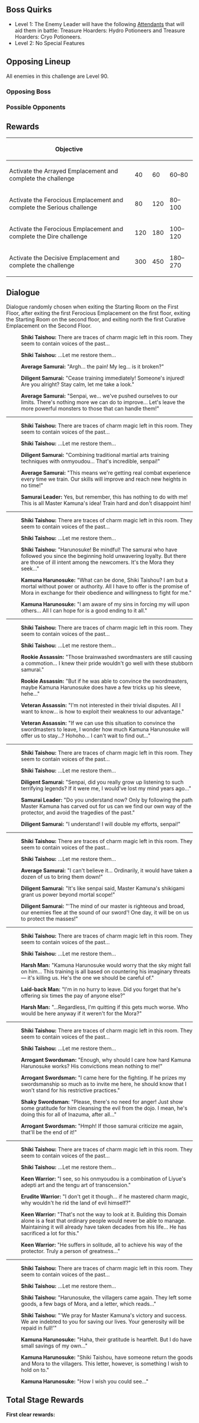 {{Event Tabs
|subpage1 = The Ominous Demesne
|subpage1name = Stage 1
|subpage2 = The Brutal Divergence
|subpage2name = Stage 2
|subpage3 = The Vengeful Wood
|subpage3name = Stage 3
|subpage4 = The Echoes of Extinction
|subpage4name = Stage 4
|subpage5 = The Rending Absolution
|subpage5name = Stage 5
}}
{{Description|A trial of passage for the Mystic Onmyou Chamber where exceptionally ferocious foes dwell. The only fate ordinary warriors might  expect here is utter annihilation.}}

==Boss Quirks==
* Level 1: The Enemy Leader will have the following [[Attendants]] that will aid them in battle: Treasure Hoarders: Hydro Potioneers and Treasure Hoarders: Cryo Potioneers.
* Level 2: No Special Features

==Opposing Lineup==
All enemies in this challenge are Level 90.

===Opposing Boss===
{{Card|Maguu Kenki|type=Enemy}}{{Card|Kairagi: Dancing Thunder|type=Enemy}}{{Card|Kairagi: Fiery Might|type=Enemy}}

===Possible Opponents===
{{Card|Abyss Lector: Violet Lightning|type=Enemy}}{{Card|Abyss Herald: Wicked Torrents|type=Enemy}}{{Card|Thundercraven Rifthound|type=Enemy}}{{Card|Rockfond Rifthound|type=Enemy}}{{Card|Rockfond Rifthound Whelp|type=Enemy}}{{Card|Kairagi: Dancing Thunder|type=Enemy}}{{Card|Kairagi: Fiery Might|type=Enemy}}{{Card|Nobushi: Jintouban|type=Enemy}}{{Card|Nobushi: Hitsukeban|type=Enemy}}{{Card|Nobushi: Kikouban|type=Enemy}}{{Card|Ruin Grader|type=Enemy}}{{Card|Ruin Guard|type=Enemy}}{{Card|Ruin Defender|type=Enemy}}{{Card|Ruin Cruiser|type=Enemy}}{{Card|Ruin Destroyer|type=Enemy}}{{Card|Ruin Scout|type=Enemy}}{{Card|Geovishap|type=Enemy}}{{Card|Geovishap Hatchling|type=Enemy}}{{Card|Mirror Maiden|type=Enemy}}{{Card|Fatui Pyro Agent|type=Enemy}}{{Card|Fatui Electro Cicin Mage|type=Enemy}}{{Card|Fatui Cryo Cicin Mage|type=Enemy}}{{Card|Fatui Skirmisher - Pyroslinger Bracer|type=Enemy}}{{Card|Fatui Skirmisher - Anemoboxer Vanguard|type=Enemy}}{{Card|Fatui Skirmisher - Geochanter Bracer|type=Enemy}}{{Card|Fatui Skirmisher - Electrohammer Vanguard|type=Enemy}}{{Card|Fatui Skirmisher - Cryogunner Legionnaire|type=Enemy}}{{Card|Treasure Hoarders: Crusher|type=Enemy}}{{Card|Treasure Hoarders: Seaman|type=Enemy}}{{Card|Treasure Hoarders: Cryo Potioneer|type=Enemy}}{{Card|Treasure Hoarders: Pugilist|type=Enemy}}{{Card|Treasure Hoarders: Gravedigger|type=Enemy}}{{Card|Treasure Hoarders: Marksman|type=Enemy}}{{Card|Treasure Hoarders: Scout|type=Enemy}}{{Card|Treasure Hoarders: Pyro Potioneer|type=Enemy}}{{Card|Treasure Hoarders: Handyman|type=Enemy}}{{Card|Treasure Hoarders: Electro Potioneer|type=Enemy}}{{Card|Treasure Hoarders: Hydro Potioneer|type=Enemy}}{{Card|Thunderhelm Lawachurl|type=Enemy}}{{Card|Stonehide Lawachurl|type=Enemy}}{{Card|Frostarm Lawachurl|type=Enemy}}{{Card|Pyro Abyss Mage|type=Enemy}}{{Card|Electro Abyss Mage|type=Enemy}}{{Card|Cryo Abyss Mage|type=Enemy}}{{Card|Hydro Abyss Mage|type=Enemy}}{{Card|Anemo Samachurl|type=Enemy}}{{Card|Dendro Samachurl|type=Enemy}}{{Card|Cryo Samachurl|type=Enemy}}{{Card|Electro Samachurl|type=Enemy}}{{Card|Hydro Samachurl|type=Enemy}}{{Card|Geo Samachurl|type=Enemy}}{{Card|Crackling Axe Mitachurl|type=Enemy}}{{Card|Blazing Axe Mitachurl|type=Enemy}}{{Card|Rock Shieldwall Mitachurl|type=Enemy}}{{Card|Ice Shieldwall Mitachurl|type=Enemy}}{{Card|Pyro Hilichurl Shooter|type=Enemy}}{{Card|Cryo Hilichurl Shooter|type=Enemy}}{{Card|Electro Hilichurl Shooter|type=Enemy}}{{Card|Ice Shield Hilichurl Guard|type=Enemy}}{{Card|Hilichurl Grenadier|type=Enemy}}{{Card|Cryo Hilichurl Grenadier|type=Enemy}}{{Card|Electro Hilichurl Grenadier|type=Enemy}}{{Card|Hilichurl Berserker|type=Enemy}}{{Card|Hilichurl Fighter|type=Enemy}}{{Card|Hilichurl Shooter|type=Enemy}}{{Card|Wooden Shield Hilichurl Guard|type=Enemy}}{{Card|Rock Shield Hilichurl Guard|type=Enemy}}{{Card|Hilichurl|type=Enemy}}{{Card|Geo Specter|type=Enemy}}{{Card|Hydro Specter|type=Enemy}}{{Card|Anemo Specter|type=Enemy}}{{Card|Pyro Whopperflower|type=Enemy}}{{Card|Cryo Whopperflower|type=Enemy}}{{Card|Electro Whopperflower|type=Enemy}}{{Card|Hydro Mimic Boar|type=Enemy}}{{Card|Hydro Mimic Crane|type=Enemy}}{{Card|Hydro Mimic Crab|type=Enemy}}{{Card|Large Pyro Slime|type=Enemy}}{{Card|Large Electro Slime|type=Enemy}}{{Card|Mutant Electro Slime|type=Enemy}}{{Card|Large Hydro Slime|type=Enemy}}{{Card|Large Cryo Slime|type=Enemy}}{{Card|Hydro Slime|type=Enemy}}{{Card|Electro Slime|type=Enemy}}{{Card|Cryo Slime|type=Enemy}}{{Card|Pyro Slime|type=Enemy}}

==Rewards==
{|class="article-table tdc2 tdc3 tdc4"
!Objective!!{{Item|Aged Token}}!!{{Item|Damaged Replica}}!!{{Item|Battered Shikifuda}}
|-
| Activate the Arrayed Emplacement and complete the challenge
| 40
| 60
| 60–80
|-
| Activate the Ferocious Emplacement and complete the Serious challenge
| 80
| 120
| 80–100
|-
| Activate the Ferocious Emplacement and complete the Dire challenge
| 120
| 180
| 100–120
|-
| Activate the Decisive Emplacement and complete the challenge
| 300
| 450
| 180–270
|}

==Dialogue==
Dialogue randomly chosen when exiting the Starting Room on the First Floor, after exiting the first Ferocious Emplacement on the first floor, exiting the Starting Room on the second floor, and exiting north the first Curative Emplacement on the Second Floor.
{{Dialogue Start}}
:{{A|vo eqrg004 3 shikishogun 01.ogg}} '''Shiki Taishou:''' There are traces of charm magic left in this room. They seem to contain voices of the past...
:{{A|vo eqrg004 3 shikishogun 02.ogg}} '''Shiki Taishou:''' ...Let me restore them...
:{{A|vo eqrg004 7 samurai-c 01.ogg}} '''Average Samurai:''' "Argh... the pain! My leg... is it broken?"
:{{A|vo eqrg004 7 samurai-b 01.ogg}} '''Diligent Samurai:''' "Cease training immediately! Someone's injured! Are you alright? Stay calm, let me take a look."
:{{A|vo eqrg004 7 samurai-c 02.ogg}} '''Average Samurai:''' "Senpai, we... we've pushed ourselves to our limits. There's nothing more we can do to improve... Let's leave the more powerful monsters to those that can handle them!"
----
:{{A|vo eqrg004 3 shikishogun 01.ogg}} '''Shiki Taishou:''' There are traces of charm magic left in this room. They seem to contain voices of the past...
:{{A|vo eqrg004 3 shikishogun 02.ogg}} '''Shiki Taishou:''' ...Let me restore them...
:{{A|vo eqrg004 5 samurai-b 01.ogg}} '''Diligent Samurai:''' "Combining traditional martial arts training techniques with onmyoudou... That's incredible, senpai!"
:{{A|vo eqrg004 5 samurai-c 01.ogg}} '''Average Samurai:''' "This means we're getting real combat experience every time we train. Our skills will improve and reach new heights in no time!"
:{{A|vo eqrg004 5 samurai-a 01.ogg}} '''Samurai Leader:''' Yes, but remember, this has nothing to do with me! This is all Master Kamuna's idea! Train hard and don't disappoint him!
----
:{{A|vo eqrg004 3 shikishogun 01.ogg}} '''Shiki Taishou:''' There are traces of charm magic left in this room. They seem to contain voices of the past...
:{{A|vo eqrg004 3 shikishogun 02.ogg}} '''Shiki Taishou:''' ...Let me restore them...
:{{A|vo eqrg004 12 shikishogun 01.ogg}} '''Shiki Taishou:''' "Harunosuke! Be mindful! The samurai who have followed you since the beginning hold unwavering loyalty. But there are those of ill intent among the newcomers. It's the Mora they seek..."
:{{A|vo eqrg004 12 kamunaharunosuke 01.ogg}} '''Kamuna Harunosuke:''' "What can be done, Shiki Taishou? I am but a mortal without power or authority. All I have to offer is the promise of Mora in exchange for their obedience and willingness to fight for me."
:{{A|vo eqrg004 12 kamunaharunosuke 02.ogg}} '''Kamuna Harunosuke:''' "I am aware of my sins in forcing my will upon others... All I can hope for is a good ending to it all."
----
:{{A|vo eqrg004 3 shikishogun 01.ogg}} '''Shiki Taishou:''' There are traces of charm magic left in this room. They seem to contain voices of the past...
:{{A|vo eqrg004 3 shikishogun 02.ogg}} '''Shiki Taishou:''' ...Let me restore them...
:{{A|vo eqrg004 10 killer-a 01.ogg}} '''Rookie Assassin:''' "Those brainwashed swordmasters are still causing a commotion... I knew their pride wouldn't go well with these stubborn samurai."
:{{A|vo eqrg004 10 killer-a 02.ogg}} '''Rookie Assassin:''' "But if he was able to convince the swordmasters, maybe Kamuna Harunosuke does have a few tricks up his sleeve, hehe..."
:{{A|vo eqrg004 10 killer-b 01.ogg}} '''Veteran Assassin:''' "I'm not interested in their trivial disputes. All I want to know... is how to exploit their weakness to our advantage."
:{{A|vo eqrg004 10 killer-b 02.ogg}} '''Veteran Assassin:''' "If we can use this situation to convince the swordmasters to leave, I wonder how much Kamuna Harunosuke will offer us to stay...? Hohoho... I can't wait to find out..."
----
:{{A|vo eqrg004 3 shikishogun 01.ogg}} '''Shiki Taishou:''' There are traces of charm magic left in this room. They seem to contain voices of the past...
:{{A|vo eqrg004 3 shikishogun 02.ogg}} '''Shiki Taishou:''' ...Let me restore them...
:{{A|vo eqrg004 4 samurai-b 01.ogg}} '''Diligent Samurai:''' "Senpai, did you really grow up listening to such terrifying legends? If it were me, I would've lost my mind years ago..."
:{{A|vo eqrg004 4 samurai-a 01.ogg}} '''Samurai Leader:''' "Do you understand now? Only by following the path Master Kamuna has carved out for us can we find our own way of the protector, and avoid the tragedies of the past."
:{{A|vo eqrg004 4 samurai-b 02.ogg}} '''Diligent Samurai:''' "I understand! I will double my efforts, senpai!"
----
:{{A|vo eqrg004 3 shikishogun 01.ogg}} '''Shiki Taishou:''' There are traces of charm magic left in this room. They seem to contain voices of the past...
:{{A|vo eqrg004 3 shikishogun 02.ogg}} '''Shiki Taishou:''' ...Let me restore them...
: {{A|vo eqrg004 6 samurai-c 01.ogg}} '''Average Samurai:''' "I can't believe it... Ordinarily, it would have taken a dozen of us to bring them down!"
:{{A|vo eqrg004 6 samurai-b 01.ogg}} '''Diligent Samurai:''' "It's like senpai said, Master Kamuna's shikigami grant us power beyond mortal scope!"
:{{A|vo eqrg004 6 samurai-b 02.ogg}} '''Diligent Samurai:''' "'The mind of our master is righteous and broad, our enemies flee at the sound of our sword'! One day, it will be on us to protect the masses!"
----
:{{A|vo eqrg004 3 shikishogun 01.ogg}} '''Shiki Taishou:''' There are traces of charm magic left in this room. They seem to contain voices of the past...
:{{A|vo eqrg004 3 shikishogun 02.ogg}} '''Shiki Taishou:''' ...Let me restore them...
:{{A|vo eqrg004 8 male-a 01.ogg}} '''Harsh Man:''' "Kamuna Harunosuke would worry that the sky might fall on him... This training is all based on countering his imaginary threats &mdash; it's killing us. He's the one we should be careful of."
:{{A|vo eqrg004 8 male-b 01.ogg}} '''Laid-back Man:''' "I'm in no hurry to leave. Did you forget that he's offering six times the pay of anyone else?"
:{{A|vo eqrg004 8 male-a 02.ogg}} '''Harsh Man:''' "...Regardless, I'm quitting if this gets much worse. Who would be here anyway if it weren't for the Mora?"
----
:{{A|vo eqrg004 3 shikishogun 01.ogg}} '''Shiki Taishou:''' There are traces of charm magic left in this room. They seem to contain voices of the past...
:{{A|vo eqrg004 3 shikishogun 02.ogg}} '''Shiki Taishou:''' ...Let me restore them...
:{{A|vo eqrg004 9 swordsman-a 01.ogg}} '''Arrogant Swordsman:''' "Enough, why should I care how hard Kamuna Harunosuke works? His convictions mean nothing to me!"
:{{A|vo eqrg004 9 swordsman-a 02.ogg}} '''Arrogant Swordsman:''' "I came here for the fighting. If he prizes my swordsmanship so much as to invite me here, he should know that I won't stand for his restrictive practices."
:{{A|vo eqrg004 9 swordsman-b 01.ogg}} '''Shaky Swordsman:''' "Please, there's no need for anger! Just show some gratitude for him cleansing the evil from the dojo. I mean, he's doing this for all of Inazuma, after all..."
:{{A|vo eqrg004 9 swordsman-a 03.ogg}} '''Arrogant Swordsman:''' "Hmph! If those samurai criticize me again, that'll be the end of it!"
----
:{{A|vo eqrg004 3 shikishogun 01.ogg}} '''Shiki Taishou:''' There are traces of charm magic left in this room. They seem to contain voices of the past...
:{{A|vo eqrg004 3 shikishogun 02.ogg}} '''Shiki Taishou:''' ...Let me restore them...
:{{A|vo eqrg004 11 warrior-a 01.ogg}} '''Keen Warrior:''' "I see, so his onmyoudou is a combination of Liyue's adepti art and the tengu art of transcension."
:{{A|vo eqrg004 11 warrior-b 01.ogg}} '''Erudite Warrior:''' "I don't get it though... if he mastered charm magic, why wouldn't he rid the land of evil himself?"
:{{A|vo eqrg004 11 warrior-a 02.ogg}} '''Keen Warrior:''' "That's not the way to look at it. Building this Domain alone is a feat that ordinary people would never be able to manage. Maintaining it will already have taken decades from his life... He has sacrificed a lot for this."
:{{A|vo eqrg004 11 warrior-a 03.ogg}} '''Keen Warrior:''' "He suffers in solitude, all to achieve his way of the protector. Truly a person of greatness..."
----
:{{A|vo eqrg004 3 shikishogun 01.ogg}} '''Shiki Taishou:''' There are traces of charm magic left in this room. They seem to contain voices of the past...
:{{A|vo eqrg004 3 shikishogun 02.ogg}} '''Shiki Taishou:''' ...Let me restore them...
:{{A|vo eqrg004 12 shikishogun 02.ogg}} '''Shiki Taishou:''' "Harunosuke, the villagers came again. They left some goods, a few bags of Mora, and a letter, which reads..."
:{{A|vo eqrg004 12 shikishogun 03.ogg}} '''Shiki Taishou:''' "'We pray for Master Kamuna's victory and success. We are indebted to you for saving our lives. Your generosity will be repaid in full!'"
:{{A|vo eqrg004 12 kamunaharunosuke 03.ogg}} '''Kamuna Harunosuke:''' "Haha, their gratitude is heartfelt. But I do have small savings of my own..."
:{{A|vo eqrg004 12 kamunaharunosuke 04.ogg}} '''Kamuna Harunosuke:''' "Shiki Taishou, have someone return the goods and Mora to the villagers. This letter, however, is something I wish to hold on to."
:{{A|vo eqrg004 12 kamunaharunosuke 05.ogg}} '''Kamuna Harunosuke:''' "How I wish you could see..."
{{Dialogue End}}

==Total Stage Rewards==
'''First clear rewards:'''
{{Event Rewards
|Mora = 30,000
|Hero's Wit = 3
|sort = Hero's Wit,Mora
}}
{{Event Rewards
|type = Event Items
|Aged Token = 1800
|sort = Aged Token,Damaged Replica,Battered Shikifuda
}}